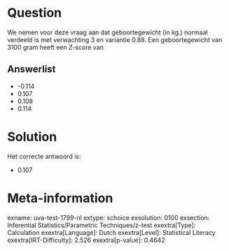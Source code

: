 Question
========

We nemen voor deze vraag aan dat geboortegewicht (in kg.) normaal
verdeeld is met verwachting 3 en variantie 0.88. Een geboortegewicht van
3100 gram heeft een Z-score van

Answerlist
----------

* -0.114
* 0.107
* 0.108
* 0.114

Solution
========

Het correcte antwoord is: 

* 0.107

Meta-information
================
exname: uva-test-1799-nl
extype: schoice
exsolution: 0100
exsection: Inferential Statistics/Parametric Techniques/z-test
exextra[Type]: Calculation
exextra[Language]: Dutch
exextra[Level]: Statistical Literacy
exextra[IRT-Difficulty]: 2.526
exextra[p-value]: 0.4642
